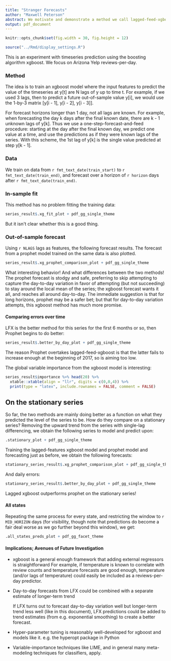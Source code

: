 ```yaml
---
title: "Stranger Forecasts"
author: "Maxwell Peterson"
abstract: We motivate and demonstrate a method we call lagged-feed-xgboost (LFX).
output: pdf_document
---
```


```r
knitr::opts_chunk$set(fig.width = 30, fig.height = 12)

source("../Rmd/display_settings.R")

```

This is an experiment with timeseries prediction using the boosting algorithm
xgboost. We focus on Arizona Yelp reviews-per-day.

### Method
The idea is to train an xgboost model where the input features to predict
the value of the timeseries at y[t] are N lags of y up to time t. For example,
if we used 3 lags, then to predict a future out-of-sample value y[i], we
would use the 1-by-3 matrix [y[i - 1], y[i - 2], y[i - 3]].

For forecast horizons longer than 1 day, not all lags are known. For example,
when forecasting the day k days after the final known date, there are k - 1
unknown lags of y[k]. Thus we use a one-step-forecast-and-feed procedure:
starting at the day after the final known day, we predict one value at a time,
and use the predictions as if they were known lags of the series.
With this scheme, the 1st lag of y[k] is the single value predicted
at step y[k - 1].

### Data
We train on data from `r fmt_text_date(train_start)` to
`r fmt_text_date(train_end)`, and forecast over a
horizon of `r horizon` days after `r fmt_text_date(train_end)`.

### In-sample fit
This method has no problem fitting the training data:

```r
series_result$.xg_fit_plot + pdf_gg_single_theme
```

But it isn\'t clear whether this is a good thing.

\pagebreak

### Out-of-sample forecast

Using `r NLAGS` lags as features, the following forecast results. The forecast
from a prophet model trained on the same data is also plotted.

```r
series_result$.xg_prophet_comparison_plot + pdf_gg_single_theme
```

What interesting behavior! And what differences between the two methods! The
prophet forecast is stodgy and safe, preferring to skip attempting to capture the
day-to-day variation in favor of attempting (but not succeeding) to stay around
the local mean of the series; the xgboost forecast wants it all, and reaches all
around day-to-day. The immediate suggestion is that for long horizons, prophet
may be a safer bet; but that for day-to-day variation attempts, this xgboost
method has much more promise.

#### Comparing errors over time
LFX is the better method for this series for the first 6 months or so, then
Prophet begins to do better:

```r
series_result$.better_by_day_plot + pdf_gg_single_theme
```

The reason Prophet overtakes lagged-feed-xgboost is that the latter fails to
increase enough at the beginning of 2017, so is aiming too low.

The global variable importance from the xgboost model is interesting:

```r
series_result$importance %>% head(20) %>%
  xtable::xtable(align = "llr", digits = c(0,0,4)) %>%
  print(type = "latex", include.rownames = FALSE, comment = FALSE)
```

## On the stationary series
So far, the two methods are mainly doing better as a function on what they
predicted the level of the series to be. How do they compare on a stationary series?
Removing the upward trend from the series with single-lag differencing, we
obtain the following series to model and predict upon:

```r
.stationary_plot + pdf_gg_single_theme
```

Training the lagged-features xgboost model and prophet model and forecasting
just as before, we obtain the following forecasts:

```r
stationary_series_result$.xg_prophet_comparison_plot + pdf_gg_single_theme
```

And daily errors:

```r
stationary_series_result$.better_by_day_plot + pdf_gg_single_theme
```

Lagged xgboost outperforms prophet on the stationary series!

\pagebreak

#### All states

Repeating the same process for every state, and restricting the window to
`r MID_HORIZON` days (for visibility, though note that predictions do become
a fair deal worse as we go further beyond this window), we get:

```r
.all_states_preds_plot + pdf_gg_facet_theme      
```

#### Implications; Avenues of Future Investigation

* xgboost is a general enough framework that adding external regressors is straightforward
    For example, if temperature is known to correlate with review counts and
    temperature forecasts are good enough, temperature (and/or lags of temperature)
    could easily be included as a reviews-per-day predictor.

* Day-to-day forecasts from LFX could be combined with a separate estimate of longer-term trend

    If LFX turns out to forecast day-to-day variation well but longer-term trend
    less well (like in this document), LFX predictions could be added to trend
    estimates (from e.g. exponential smoothing) to create a better forecast.

* Hyper-parameter tuning is reasonably well-developed for xgboost and models like it.
    e.g. the hyperopt package in Python

* Variable-importance techniques like LIME, and in general many meta-modeling techniques for classifiers, apply.

